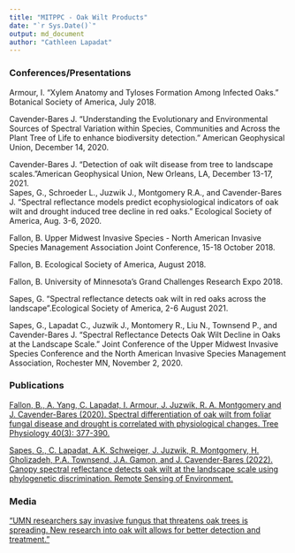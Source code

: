---
title: "MITPPC - Oak Wilt Products"
date: "`r Sys.Date()`"
output: md_document
author: "Cathleen Lapadat"
---

### Conferences/Presentations  

Armour, I. "Xylem Anatomy and Tyloses Formation Among Infected Oaks." Botanical Society of America, July 2018.  

Cavender-Bares J. “Understanding the Evolutionary and Environmental Sources of Spectral Variation within Species, Communities and Across the Plant Tree of Life to enhance biodiversity detection.” American Geophysical Union, December 14, 2020.   

Cavender-Bares J. "Detection of oak wilt disease from tree to landscape scales."American Geophysical Union, New Orleans, LA, December 13-17, 2021.  
Sapes, G., Schroeder L., Juzwik J., Montgomery R.A., and Cavender-Bares J. "Spectral reflectance models predict ecophysiological indicators of oak wilt and drought induced tree decline in red oaks."  Ecological Society of America, Aug. 3-6, 2020. 

Fallon, B. Upper Midwest Invasive Species - North American Invasive Species Management Association Joint Conference, 15-18 October 2018.  

Fallon, B. Ecological Society of America, August 2018.  

Fallon, B. University of Minnesota's Grand Challenges Research Expo 2018.  

Sapes, G. "Spectral reflectance detects oak wilt in red oaks across the landscape".Ecological Society of America, 2-6 August 2021.

Sapes, G., Lapadat C., Juzwik J., Montomery R., Liu N., Townsend P., and Cavender-Bares J. “Spectral Reflectance Detects Oak Wilt Decline in Oaks at the Landscape Scale.” Joint Conference of the Upper Midwest Invasive Species Conference and the North American Invasive Species Management Association, Rochester MN, November 2, 2020.  

### Publications

[Fallon, B., A. Yang, C. Lapadat, I. Armour, J. Juzwik, R. A. Montgomery and J. Cavender-Bares (2020). Spectral differentiation of oak wilt from foliar fungal disease and drought is correlated with physiological changes. Tree Physiology 40(3): 377-390.](https://drive.google.com/file/d/1v7v0ofzl4-izmm82D1lbhPw-330ubWc9/view?usp=sharing)

[Sapes, G., C. Lapadat, A.K. Schweiger, J. Juzwik, R. Montgomery, H. Gholizadeh, P.A. Townsend, J.A. Gamon, and J. Cavender-Bares (2022). Canopy spectral reflectance detects oak wilt at the landscape scale using phylogenetic discrimination. Remote Sensing of Environment.]()

### Media

["UMN researchers say invasive fungus that threatens oak trees is spreading. New research into oak wilt allows for better detection and treatment."](https://mndaily.com/262507/news/tree-d-lightly-umn-researchers-say-invasive-fungus-threatens-oak-trees-is-spreading/)